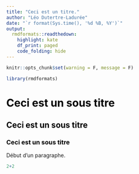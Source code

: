 ```yaml
---
title: "Ceci est un titre."
author: "Léo Dutertre-Ladurée"
date: "`r format(Sys.time(), '%d %B, %Y')`"
output:
  rmdformats::readthedown:
    highlight: kate
    df_print: paged
    code_folding: hide
---
```


<style>
#sidebar {
  background: #FFFF00;
}

#postamble {
  background:#FFFF00;
  border-top:solid 10px black;
}

.title {
  text-align: center;
  color: black;
}

.subtitle {
  color: black;
}

h1, h2, h3, h4, h5, h6, legend {
  color: black;
}

#content h2 {
    background-color: #FFFF00;
}
</style>




```r
knitr::opts_chunk$set(warning = F, message = F)

library(rmdformats)
```


# Ceci est un sous titre

## Ceci est un sous titre

### Ceci est un sous titre

Début d'un paragraphe.


```r
2+2
```

